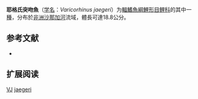 {{Speciesbox
| name = 耶格氏突吻魚
| status = DD
| status_system = IUCN3.1
| image = 
| genus = Varicorhinus
| species = jaegeri
| authority = [[Holly|Holly]], 1930
| synonyms = 
}}

'''耶格氏突吻魚'''（[[学名|学名]]：''Varicorhinus jaegeri''）为[[輻鰭魚綱|輻鰭魚綱]][[鯉形目|鯉形目]][[鲤科|鲤科]]的其中一[[種|種]]，分布於[[非洲|非洲]][[沙那加河|沙那加河]]流域，體長可達18.8公分。

== 参考文献 ==
*{{FishBase_species|genus=Varicorhinus|species=jaegeri|year=2011|month=12}}

== 扩展阅读 ==
{{refbegin}}
{{wikispecies-inline|Holly jaegeri|耶格氏突吻魚}}
{{refend}}
{{Taxonbar|from=Q941643}}

[[Category:IUCN红色名录数据缺乏物种|VJ]]
[[Category:突吻魚屬|jaegeri]]


{{Cypriniformes-stub}}